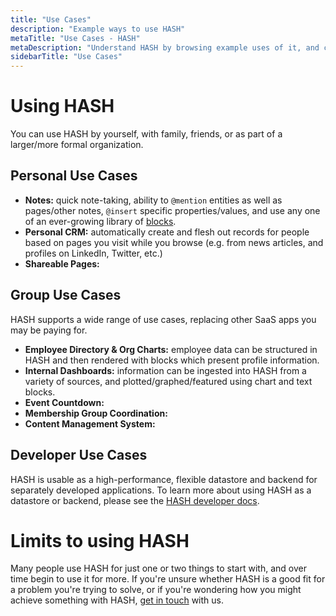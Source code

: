 ```yaml
---
title: "Use Cases"
description: "Example ways to use HASH"
metaTitle: "Use Cases - HASH"
metaDescription: "Understand HASH by browsing example uses of it, and case studies from its users"
sidebarTitle: "Use Cases"
---
```


# Using HASH<a id="#examples" />

You can use HASH by yourself, with family, friends, or as part of a larger/more formal organization.

## Personal Use Cases<a id="#personal" />

- **Notes:** quick note-taking, ability to `@mention` entities as well as pages/other notes, `@insert` specific properties/values, and use any one of an ever-growing library of [blocks](https://hash.ai/guide/pages/blocks).
- **Personal CRM:** automatically create and flesh out records for people based on pages you visit while you browse (e.g. from news articles, and profiles on LinkedIn, Twitter, etc.)
- **Shareable Pages:**

## Group Use Cases<a id="#group" />

HASH supports a wide range of use cases, replacing other SaaS apps you may be paying for.

- **Employee Directory & Org Charts:** employee data can be structured in HASH and then rendered with blocks which present profile information.
- **Internal Dashboards:** information can be ingested into HASH from a variety of sources, and plotted/graphed/featured using chart and text blocks.
- **Event Countdown:**
- **Membership Group Coordination:**
- **Content Management System:**

## Developer Use Cases<a id="#dev" />

HASH is usable as a high-performance, flexible datastore and backend for separately developed applications. To learn more about using HASH as a datastore or backend, please see the [HASH developer docs](https://hash.dev/docs).

# Limits to using HASH

Many people use HASH for just one or two things to start with, and over time begin to use it for more. If you're unsure whether HASH is a good fit for a problem you're trying to solve, or if you're wondering how you might achieve something with HASH, [get in touch](https://hash.ai/contact) with us.
